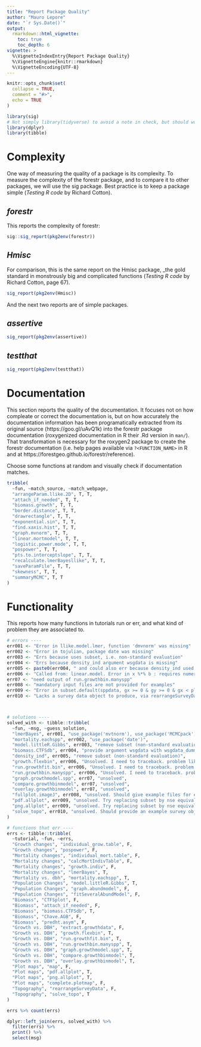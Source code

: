 ```yaml
---
title: "Report Package Quality"
author: "Mauro Lepore"
date: "`r Sys.Date()`"
output: 
  rmarkdown::html_vignette:
    toc: true
    toc_depth: 6
vignette: >
  %\VignetteIndexEntry{Report Package Quality}
  %\VignetteEngine{knitr::rmarkdown}
  %\VignetteEncoding{UTF-8}
---
```


```r
knitr::opts_chunk$set(
  collapse = TRUE,
  comment = "#>",
  echo = TRUE
)

library(sig)
# Not simply library(tidyverse) to avoid a note in check, but should work.
library(dplyr)
library(tibble)
```

# Complexity

One way of measuring the quality of a package is its complexity. To measure the complexity of the forestr package, and to compare it to other packages, we will use the sig package. Best practice is to keep a package simple (_Testing R code_ by Richard Cotton).

## _forestr_

This reports the complexity of forestr:

```r
sig::sig_report(pkg2env(forestr))
```

## _Hmisc_

For comparison, this is the same report on the Hmisc package, _the gold standard in monstrously big and complicated functions (_Testing R code_ by Richard Cotton, page 67).

```r
sig_report(pkg2env(Hmisc))
```

And the next two reports are of simple packages.

## _assertive_

```r
sig_report(pkg2env(assertive))
```

## _testthat_

```r
sig_report(pkg2env(testthat))
```

# Documentation

This section reports the quality of the documentation. It focuses not on how compleate or correct the documentation is, but on how accurately the documentation information has been programatically extracted from its original source (https://goo.gl/uAvQ1k) into the forestr package documentation (roxygenized documentation in R their .Rd version in `man/`). That transformation is necessary for the roxygen2 package to create the forestr documentation (i.e. help pages available via `?<FUNCTION_NAME>` in R and at https://forestgeo.github.io/forestr/reference).

Choose some functions at random and visually check if documentation matches.

```r
tribble(
  ~fun, ~match_source, ~match_webpage,
  "arrangeParam.llike.2D", T, T,
  "attach_if_needed", T, T,
  "biomass.growth", T, T,
  "border.distance", T, T,
  "drawrectangle", T, T,
  "exponential.sin", T, T,
  "find.xaxis.hist", T, T,
  "graph.mvnorm", T, T,
  "linear.mortmodel", T, T,
  "logistic.power.mode", T, T,
  "pospower", T, T,
  "pts.to.interceptslope", T, T,
  "recalculate.lmerBayesllike", T, T,
  "saveParamFile", T, T,
  "skewness", T, T, 
  "summaryMCMC", T, T
)
```

# Functionality

This reports how many functions in tutorials run or err, and what kind of problem they are associated to.

```r
# errors ----
err001 <- "Error in llike.model.lmer, function 'dmvnorm' was missing"
err002 <- "Error in tojulian, package date was missing"
err003 <- "Errs because uses subset, i.e. non-standard evaluation"
err004 <- "Errs because density_ind argument wsgdata is missing"
err005 <- paste0(err004, " and could also err because density_ind used subset")
err006 <- "Called from: linear.model. Error in x %*% b : requires numeric/complex matrix/vector arguments"
err07 <- "need output of run.growthbin.manyspp"
err008 <- "mandatory input files are not provided for examples"
err009 <- "Error in subset.default(sppdata, gx >= 0 & gy >= 0 & gx < plotdim[1] &  : object 'gx' not found"
err010 <- "Lacks a survey data object to produce, via rearrangeSurveyData, the main data that this function requires"



# solutions ----
solved_with <- tibble::tribble(
  ~fun, ~msg, ~guess_solution,
  "lmerBayes", err001, "use_package('mvtnorm'), use_package('MCMCpack')",
  "mortality.eachspp", err002, "use_package('date')",
  "model.littleR.Gibbs", err003, "remove subset (non-standard evaluation)",
  "biomass.CTFSdb", err004, "provide argument wsgdata with wsgdata_dummy()",
  "density_ind", err005, "remove subset (non-standard evaluation)",
  "growth.flexbin", err006, "Unsolved. I need to traceback. problem likely in linear.model.ctr.",
  "run.growthfit.bin", err006, "Unsolved. I need to traceback. problem likely in linear.model.ctr.",
  "run.growthbin.manyspp", err006, "Unsolved. I need to traceback. problem likely in linear.model.ctr.",
  "graph.growthmodel.spp", err07, "unsolved",
  "compare.growthbinmodel", err07, "unsolved",
  "overlay.growthbinmodel", err07, "unsolved",
  "fullplot.imageJ", err008, "unsolved. Should give example files for examples",
  "pdf.allplot", err009, "unsolved. Try replacing subset by nse equivalent",
  "png.allplot", err009, "unsolved. Try replacing subset by nse equivalent",
  "solve_topo", err010, "unsolved. Should provide an example survey object"
)

# functions that err ----
errs <- tibble::tribble(
  ~tutorial, ~fun, ~errs,
  "Growth changes", "individual_grow.table", F,
  "Growth changes", "pospower", F,
  "Mortality changes", "individual_mort.table", F,
  "Mortality changes", "calcMortIndivTable", F,
  "Mortality changes", "growth.indiv", F,
  "Mortality changes", "lmerBayes", T,
  "Mortality vs. dbh", "mortality.eachspp", T,
  "Population Changes", "model.littleR.Gibbs", T,
  "Population Changes", "graph.abundmodel", F,
  "Population Changes", "fitSeveralAbundModel", F,
  "Biomass", "CTFSplot", F,
  "Biomass", "attach_if_needed", F,
  "Biomass", "biomass.CTFSdb", T,
  "Biomass", "Chave.AGB", F,
  "Biomass", "predht.asym", F,
  "Growth vs. DBH", "extract.growthdata", F,
  "Growth vs. DBH", "growth.flexbin", T,
  "Growth vs. DBH", "run.growthfit.bin", T,
  "Growth vs. DBH", "run.growthbin.manyspp", T,
  "Growth vs. DBH", "graph.growthmodel.spp", T,
  "Growth vs. DBH", "compare.growthbinmodel", T,
  "Growth vs. DBH", "overlay.growthbinmodel", T,
  "Plot maps", "map", F,
  "Plot maps", "pdf.allplot", T,
  "Plot maps", "png.allplot", T,
  "Plot maps", "complete.plotmap", F,
  "Topography", "rearrangeSurveyData", F,
  "Topography", "solve_topo", T
)
```



```r
errs %>% count(errs)
```

```r
dplyr::left_join(errs, solved_with) %>% 
  filter(errs) %>% 
  print() %>%
  select(msg)
```

